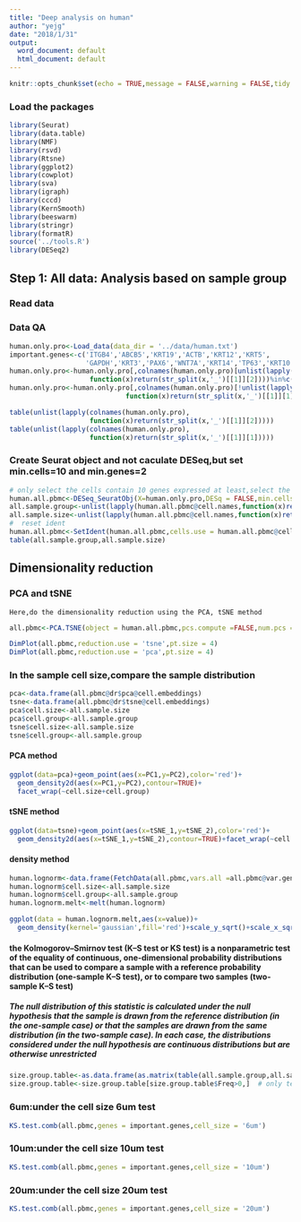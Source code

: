 ```yaml
---
title: "Deep analysis on human"
author: "yejg"
date: "2018/1/31"
output:
  word_document: default
  html_document: default
---
```


```r
knitr::opts_chunk$set(echo = TRUE,message = FALSE,warning = FALSE,tidy = TRUE,fig.width=12, fig.height=10,highlight = TRUE)
```

### Load the packages
```r
library(Seurat)
library(data.table)
library(NMF)
library(rsvd)
library(Rtsne)
library(ggplot2)
library(cowplot)
library(sva)
library(igraph)
library(cccd)
library(KernSmooth)
library(beeswarm)
library(stringr)
library(formatR)
source('../tools.R')
library(DESeq2)
```

## Step 1: All data: Analysis based on sample group
###  Read data
###  Data QA
```r
human.only.pro<-Load_data(data_dir = '../data/human.txt')
important.genes<-c('ITGB4','ABCB5','KRT19','ACTB','KRT12','KRT5',
                   'GAPDH','KRT3','PAX6','WNT7A','KRT14','TP63','KRT10')
human.only.pro<-human.only.pro[,colnames(human.only.pro)[unlist(lapply(colnames(human.only.pro),
                    function(x)return(str_split(x,'_')[[1]][2])))%in%c('10um','20um','6um')]]
human.only.pro<-human.only.pro[,colnames(human.only.pro)[!unlist(lapply(colnames(human.only.pro),
                             function(x)return(str_split(x,'_')[[1]][1])))%in%c('hc001','shoutiao')]]

table(unlist(lapply(colnames(human.only.pro),
                    function(x)return(str_split(x,'_')[[1]][2]))))
table(unlist(lapply(colnames(human.only.pro),
                    function(x)return(str_split(x,'_')[[1]][1]))))
```

###  Create Seurat object and not caculate DESeq,but set **min.cells=10** and **min.genes=2** 
```r
# only select the cells contain 10 genes expressed at least,select the genes must be expressed in two cells at least
human.all.pbmc<-DESeq_SeuratObj(X=human.only.pro,DESq = FALSE,min.cells = 10,min.genes = 2)
all.sample.group<-unlist(lapply(human.all.pbmc@cell.names,function(x)return(str_split(x,'_')[[1]][1])))
all.sample.size<-unlist(lapply(human.all.pbmc@cell.names,function(x)return(str_split(x,'_')[[1]][2])))
#  reset ident
human.all.pbmc<-SetIdent(human.all.pbmc,cells.use = human.all.pbmc@cell.names,ident.use = all.sample.size)
table(all.sample.group,all.sample.size)
```

##  Dimensionality reduction
###  **PCA** and **tSNE**
    Here,do the dimensionality reduction using the PCA, tSNE method 
```r
all.pbmc<-PCA.TSNE(object = human.all.pbmc,pcs.compute =FALSE,num.pcs = 28)
```

```r
DimPlot(all.pbmc,reduction.use = 'tsne',pt.size = 4)  
DimPlot(all.pbmc,reduction.use = 'pca',pt.size = 4)  
```


###  In the sample cell size,compare the sample distribution
```r
pca<-data.frame(all.pbmc@dr$pca@cell.embeddings)
tsne<-data.frame(all.pbmc@dr$tsne@cell.embeddings)
pca$cell.size<-all.sample.size
pca$cell.group<-all.sample.group
tsne$cell.size<-all.sample.size
tsne$cell.group<-all.sample.group
```
####  PCA method
```r
ggplot(data=pca)+geom_point(aes(x=PC1,y=PC2),color='red')+
  geom_density2d(aes(x=PC1,y=PC2),contour=TRUE)+
  facet_wrap(~cell.size+cell.group)
```

#### tSNE method
```r
ggplot(data=tsne)+geom_point(aes(x=tSNE_1,y=tSNE_2),color='red')+
  geom_density2d(aes(x=tSNE_1,y=tSNE_2),contour=TRUE)+facet_wrap(~cell.size+cell.group)
```

####  density method
```r
human.lognorm<-data.frame(FetchData(all.pbmc,vars.all =all.pbmc@var.genes))
human.lognorm$cell.size<-all.sample.size
human.lognorm$cell.group<-all.sample.group
human.lognorm.melt<-melt(human.lognorm)
```

```r
ggplot(data = human.lognorm.melt,aes(x=value))+
  geom_density(kernel='gaussian',fill='red')+scale_y_sqrt()+scale_x_sqrt()+facet_wrap(~cell.size+cell.group)
```



####  the Kolmogorov–Smirnov test (K–S test or KS test) is a nonparametric test of the equality of continuous, one-dimensional probability distributions that can be used to compare a sample with a reference probability distribution (one-sample K–S test), or to compare two samples (two-sample K–S test)

##### The null distribution of this statistic is calculated under the null hypothesis that the sample is drawn from the reference distribution (in the one-sample case) or that the samples are drawn from the same distribution (in the two-sample case). In each case, the distributions considered under the null hypothesis are continuous distributions but are otherwise unrestricted
```r
size.group.table<-as.data.frame(as.matrix(table(all.sample.group,all.sample.size)))
size.group.table<-size.group.table[size.group.table$Freq>0,]  # only test cell size,group both not null
```
###  6um:under the cell size 6um test
```r
KS.test.comb(all.pbmc,genes = important.genes,cell_size = '6um')
```

###  10um:under the cell size 10um test
```r
KS.test.comb(all.pbmc,genes = important.genes,cell_size = '10um')
```
     
     
###  20um:under the cell size 20um test
```r
KS.test.comb(all.pbmc,genes = important.genes,cell_size = '20um')
```